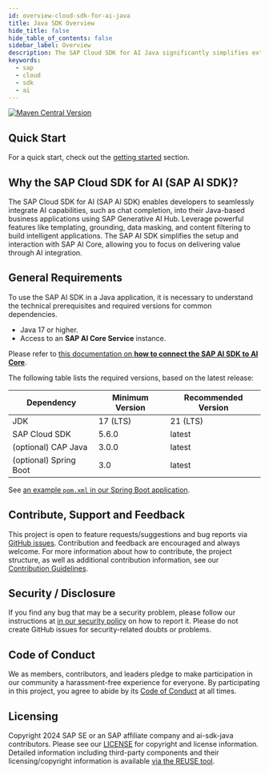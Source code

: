 ```yaml
---
id: overview-cloud-sdk-for-ai-java
title: Java SDK Overview
hide_title: false
hide_table_of_contents: false
sidebar_label: Overview
description: The SAP Cloud SDK for AI Java significantly simplifies extending and developing an application with SAP Business Technology Platform
keywords:
  - sap
  - cloud
  - sdk
  - ai
---
```



[![Maven Central Version](https://img.shields.io/maven-central/v/com.sap.ai.sdk/core?color=dark-green)](https://central.sonatype.com/search?smo=true&namespace=com.sap.ai.sdk)

## Quick Start

For a quick start, check out the [getting started](getting-started) section.

## Why the SAP Cloud SDK for AI (SAP AI SDK)?

The SAP Cloud SDK for AI (SAP AI SDK) enables developers to seamlessly integrate AI capabilities, such as chat completion, into their Java-based business applications using SAP Generative AI Hub.
Leverage powerful features like templating, grounding, data masking, and content filtering to build intelligent applications.
The SAP AI SDK simplifies the setup and interaction with SAP AI Core, allowing you to focus on delivering value through AI integration.

## General Requirements

To use the SAP AI SDK in a Java application, it is necessary to understand the technical prerequisites and required versions for common dependencies.

- Java 17 or higher.
- Access to an **SAP AI Core Service** instance.

Please refer to [this documentation on **how to connect the SAP AI SDK to AI Core**](connecting-to-ai-core).

The following table lists the required versions, based on the latest release:

| Dependency             | Minimum Version | Recommended Version |
| ---------------------- | --------------- | ------------------- |
| JDK                    | 17 (LTS)        | 21 (LTS)            |
| SAP Cloud SDK          | 5.6.0           | latest              |
| (optional) CAP Java    | 3.0.0           | latest              |
| (optional) Spring Boot | 3.0             | latest              |

See [an example `pom.xml` in our Spring Boot application](https://github.com/SAP/ai-sdk-java/tree/main/sample-code/spring-app/pom.xml).

## Contribute, Support and Feedback

This project is open to feature requests/suggestions and bug reports via [GitHub issues](https://github.com/SAP/ai-sdk-java/issues).
Contribution and feedback are encouraged and always welcome.
For more information about how to contribute, the project structure, as well as additional contribution information, see our [Contribution Guidelines](https://github.com/SAP/ai-sdk-java/blob/main/CONTRIBUTING.md).

## Security / Disclosure

If you find any bug that may be a security problem, please follow our instructions at [in our security policy](https://github.com/SAP/ai-sdk-java/security/policy) on how to report it.
Please do not create GitHub issues for security-related doubts or problems.

## Code of Conduct

We as members, contributors, and leaders pledge to make participation in our community a harassment-free experience for everyone.
By participating in this project, you agree to abide by its [Code of Conduct](https://github.com/SAP/.github/blob/main/CODE_OF_CONDUCT.md) at all times.

## Licensing

Copyright 2024 SAP SE or an SAP affiliate company and ai-sdk-java contributors.
Please see our [LICENSE](https://github.com/SAP/ai-sdk-java/blob/main/LICENSE) for copyright and license information.
Detailed information including third-party components and their licensing/copyright information is available [via the REUSE tool](https://api.reuse.software/info/github.com/SAP/ai-sdk-java).
